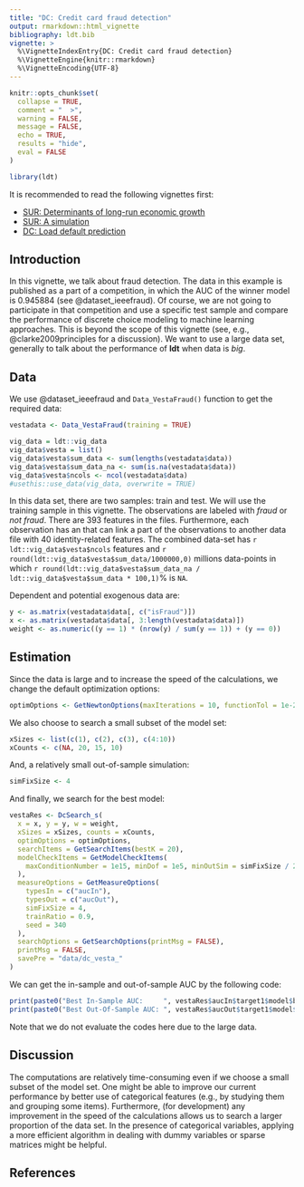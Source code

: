 ```yaml
---
title: "DC: Credit card fraud detection"
output: rmarkdown::html_vignette
bibliography: ldt.bib
vignette: >
  %\VignetteIndexEntry{DC: Credit card fraud detection}
  %\VignetteEngine{knitr::rmarkdown}
  %\VignetteEncoding{UTF-8}
---
```


```r
knitr::opts_chunk$set(
  collapse = TRUE,
  comment = "  >",
  warning = FALSE,
  message = FALSE,
  echo = TRUE,
  results = "hide",
  eval = FALSE
)
```

```r
library(ldt)
```

It is recommended to read the following vignettes first:

- [SUR: Determinants of long-run economic growth](sur_growth.html)
- [SUR: A simulation](sur_simulation.html)
- [DC: Load default prediction](dc_default.html)

## Introduction
In this vignette, we talk about fraud detection. The data in this example is published as a part of a competition, in which the AUC of the winner model is 0.945884 (see @dataset_ieeefraud). Of course, we are not going to participate in that competition and use a specific test sample and compare the performance of discrete choice modeling to machine learning approaches. This is beyond the scope of this vignette (see, e.g., @clarke2009principles for a discussion). We want to use a large data set, generally to talk about the performance of **ldt** when data is _big_. 

## Data
We use @dataset_ieeefraud and `Data_VestaFraud()` function to get the required data:

```r
vestadata <- Data_VestaFraud(training = TRUE)
```

```r
vig_data = ldt::vig_data
vig_data$vesta = list()
vig_data$vesta$sum_data <- sum(lengths(vestadata$data))
vig_data$vesta$sum_data_na <- sum(is.na(vestadata$data))
vig_data$vesta$ncols <- ncol(vestadata$data)
#usethis::use_data(vig_data, overwrite = TRUE)
```

In this data set, there are two samples: train and test. We will use the training sample in this vignette. The observations are labeled with _fraud_ or _not fraud_. There are 393 features in the files. Furthermore, each observation has an \textit{id} that can link a part of the observations to another data file with 40 identity-related features. The combined data-set has `r ldt::vig_data$vesta$ncols` features and `r round(ldt::vig_data$vesta$sum_data/1000000,0) ` millions data-points in which `r round(ldt::vig_data$vesta$sum_data_na / ldt::vig_data$vesta$sum_data * 100,1) `% is `NA`.

Dependent and potential exogenous data are:
```r
y <- as.matrix(vestadata$data[, c("isFraud")])
x <- as.matrix(vestadata$data[, 3:length(vestadata$data)])
weight <- as.numeric((y == 1) * (nrow(y) / sum(y == 1)) + (y == 0))
```

## Estimation

Since the data is large and to increase the speed of the calculations, we change the default optimization options:
```r
optimOptions <- GetNewtonOptions(maxIterations = 10, functionTol = 1e-2)
```

We also choose to search a small subset of the model set:

```r
xSizes <- list(c(1), c(2), c(3), c(4:10))
xCounts <- c(NA, 20, 15, 10)
```

And, a relatively small out-of-sample simulation:

```r
simFixSize <- 4
```

And finally, we search for the best model:

```r

vestaRes <- DcSearch_s(
  x = x, y = y, w = weight,
  xSizes = xSizes, counts = xCounts,
  optimOptions = optimOptions,
  searchItems = GetSearchItems(bestK = 20),
  modelCheckItems = GetModelCheckItems(
    maxConditionNumber = 1e15, minDof = 1e5, minOutSim = simFixSize / 2
  ),
  measureOptions = GetMeasureOptions(
    typesIn = c("aucIn"),
    typesOut = c("aucOut"),
    simFixSize = 4,
    trainRatio = 0.9,
    seed = 340
  ),
  searchOptions = GetSearchOptions(printMsg = FALSE),
  printMsg = FALSE,
  savePre = "data/dc_vesta_"
)
```

We can get the in-sample and out-of-sample AUC by the following code:

```r
print(paste0("Best In-Sample AUC:     ", vestaRes$aucIn$target1$model$bests$best1$weight))
print(paste0("Best Out-Of-Sample AUC: ", vestaRes$aucOut$target1$model$bests$best1$weight))
```

Note that we do not evaluate the codes here due to the large data.

## Discussion
The computations are relatively time-consuming even if we choose a small subset of the model set. One might be able to improve our current performance by better use of categorical features (e.g., by studying them and grouping some items). Furthermore, (for development) any improvement in the speed of the calculations allows us to search a larger proportion of the data set. In the presence of categorical variables, applying a more efficient algorithm in dealing with dummy variables or sparse matrices might be helpful.


## References


